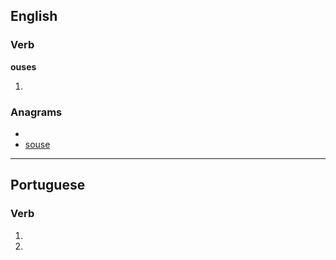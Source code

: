 
==English==

===Verb===
'''ouses'''

# {{third-person singular of|[[ouse]]}}

===Anagrams===
* {{alphagram|eossu}}
* [[souse#English|souse]]

----
==Portuguese==

===Verb===
{{pt-verb form}}

# {{pt-verb form of|[[ousar]]|ar|subjunctive|present|singular|second}}
# {{pt-verb form of|[[ousar]]|ar|imperative|negative|singular|second}}
{{rfc-auto}}